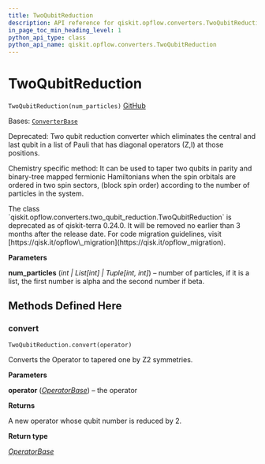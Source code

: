 ```yaml
---
title: TwoQubitReduction
description: API reference for qiskit.opflow.converters.TwoQubitReduction
in_page_toc_min_heading_level: 1
python_api_type: class
python_api_name: qiskit.opflow.converters.TwoQubitReduction
---
```


# TwoQubitReduction

<span id="qiskit.opflow.converters.TwoQubitReduction" />

`TwoQubitReduction(num_particles)` [GitHub](https://github.com/qiskit/qiskit/tree/stable/0.24/qiskit/opflow/converters/two_qubit_reduction.py "view source code")

Bases: [`ConverterBase`](qiskit.opflow.converters.ConverterBase "qiskit.opflow.converters.converter_base.ConverterBase")

Deprecated: Two qubit reduction converter which eliminates the central and last qubit in a list of Pauli that has diagonal operators (Z,I) at those positions.

Chemistry specific method: It can be used to taper two qubits in parity and binary-tree mapped fermionic Hamiltonians when the spin orbitals are ordered in two spin sectors, (block spin order) according to the number of particles in the system.

<Admonition title="Deprecated since version 0.24.0" type="danger">
  The class `qiskit.opflow.converters.two_qubit_reduction.TwoQubitReduction` is deprecated as of qiskit-terra 0.24.0. It will be removed no earlier than 3 months after the release date. For code migration guidelines, visit [https://qisk.it/opflow\_migration](https://qisk.it/opflow_migration).
</Admonition>

**Parameters**

**num\_particles** (*int | List\[int] | Tuple\[int, int]*) – number of particles, if it is a list, the first number is alpha and the second number if beta.

## Methods Defined Here

<span id="qiskit-opflow-converters-twoqubitreduction-convert" />

### convert

<span id="qiskit.opflow.converters.TwoQubitReduction.convert" />

`TwoQubitReduction.convert(operator)`

Converts the Operator to tapered one by Z2 symmetries.

**Parameters**

**operator** ([*OperatorBase*](qiskit.opflow.OperatorBase "qiskit.opflow.operator_base.OperatorBase")) – the operator

**Returns**

A new operator whose qubit number is reduced by 2.

**Return type**

[*OperatorBase*](qiskit.opflow.OperatorBase "qiskit.opflow.operator_base.OperatorBase")

